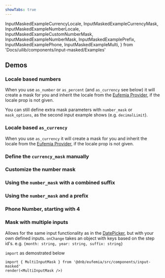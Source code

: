 ```yaml
---
showTabs: true
---
```


  InputMaskedExampleCurrencyLocale,
  InputMaskedExampleCurrencyMask,
  InputMaskedExampleNumberLocale,
  InputMaskedExampleCustomNumberMask,
  InputMaskedExampleNumberMask,
  InputMaskedExamplePrefix,
  InputMaskedExamplePhone,
  InputMaskedExampleMulti,
} from 'Docs/uilib/components/input-masked/Examples'

## Demos

<ChangeLocale
  label="Locale used in the demos:"
  label_direction="vertical"
  bottom
/>

### Locale based numbers

When you use `as_number` or `as_percent` (and `as_currency` see below) it will create a mask for you and inherit the locale from the [Eufemia Provider](/uilib/usage/customisation/provider), if the locale prop is not given.

You can still define extra mask parameters with `number_mask` or `mask_options`, as the second input example shows (e.g. `decimalLimit`).

<InputMaskedExampleNumberLocale />

### Locale based `as_currency`

When you use `as_currency` it will create a mask for you and inherit the locale from the [Eufemia Provider](/uilib/usage/customisation/provider), if the locale prop is not given.

<InputMaskedExampleCurrencyLocale />

### Define the `currency_mask` manually

<InputMaskedExampleCurrencyMask />

### Customize the number mask

<InputMaskedExampleCustomNumberMask />

### Using the `number_mask` with a combined suffix

<InputMaskedExampleNumberMask />

### Using the `number_mask` and a prefix

<InputMaskedExamplePrefix />

### Phone Number, starting with 4

<InputMaskedExamplePhone />

### Mask with multiple inputs

Allows for the same input functionality as in the [DatePicker](/uilib/components/date-picker), but with your own defined inputs.
`onChange` takes an object with keys based on the step id's. e.g. `{month: string, year: string, suffix: string}`

`import` as demostrated below

```tsx
import { MultiInputMask } from '@dnb/eufemia/src/components/input-masked'
render(<MultiInputMask />)
```

<InputMaskedExampleMulti />
